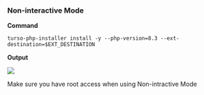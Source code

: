 ### Non-interactive Mode

**Command**

```shell
turso-php-installer install -y --php-version=8.3 --ext-destination=$EXT_DESTINATION
```

**Output**

<Frame>
    <img src="/images/non-interactive-mode-installation.gif" />
</Frame>

<Note>Make sure you have root access when using Non-intractive Mode</Note>

